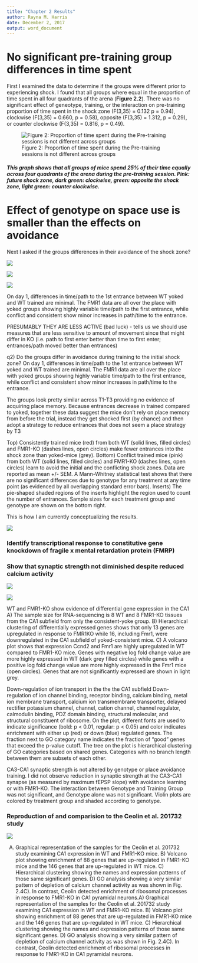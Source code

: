 ```yaml
---
title: "Chapter 2 Results"
author: Rayna M. Harris
date: December 2, 2017
output: word_document
---
```


# No significant pre-training group differences in time spent
First I examined the data to determine if the groups were different prior to experiencing shock. I found that all groups where equal in the proportion of time spent in all four quadrants of the arena (**Figure 2.2**). There was no significant effect of geneotype, training, or the interaction on pre-training proportion of time spent in the shock zone (F(3,35) = 0.132 p = 0.94), clockwise (F(3,35) = 0.660, p = 0.58), opposite (F(3,35) = 1.312, p = 0.29), or counter clockwise (F(3,35) = 0.816, p = 0.49). 

![Figure 2: Proportion of time spent during the Pre-training sessions is not different across groups](../figures/fig1-04.png)



##### This graph shows that all groups of mice spend 25% of their time equally across four quadrants of the arena during the pre-training session. Pink: future shock zone, dark green: clockwise, green: opposite the shock zone, light green: counter clockwise.
 
# Effect of genotype on space use is smaller than the effects on avoidance

Next I asked if the groups differences in their avoidance of the shock zone? 

 
![](../figures/fig1-06.png) 


![](../figures/fig1-08.png)




![](../figures/fig1-02.png)

On day 1, differences in time/path to the 1st entrance between WT yoked and WT trained are minimal. The FMR1 data are all over the place with yoked groups showing highly variable time/path to the first entrance, while conflict and consistent show minor increases in path/time to the entrance. 

PRESUMABLY THEY ARE LESS ACTIVE (bad luck) - tells us we should use measures that are less sensitive to amount of movement since that might differ in KO (i.e. path to first enter better than time to first enter; entrances/path moved better than entrances)

q2) Do the groups differ in avoidance during training to the initial shock zone? On day 1, differences in time/path to the 1st entrance between WT yoked and WT trained are minimal. The FMR1 data are all over the place with yoked groups showing highly variable time/path to the first entrance, while conflict and consistent show minor increases in path/time to the entrance. 

The groups look pretty similar across T1-T3 providing no evidence of acquiring place memory. Because entrances decrease in trained compared to yoked, together these data suggest the mice don’t rely on place memory from before the trial, instead they get shocked first (by chance) and then adopt a strategy to reduce entrances that does not seem a place strategy by T3


Top) Consistently trained mice (red) from both WT (solid lines, filled circles) and FMR1-KO (dashes lines, open circles) make fewer entrances into the shock zone than yoked-mice (grey). Bottom) Conflict trained mice (pink) from both WT (solid lines, filled circles) and FMR1-KO (dashes lines, open circles) learn to avoid the initial and the conflicting shock zones. Data are reported as mean +/- SEM. A Mann-Whitney statistical test shows that there are no significant differences due to genotype for any treatment at any time point (as evidenced by all overlapping standard error bars). Inserts) The pie-shaped shaded regions of the inserts highlight the region used to count the number of entrances. Sample sizes for each treatment group and genotype are shown on the bottom right.



This is how I am currently conceptualizing the results.

![](../figures/fig1-05.png)

### Identify transcriptional response to constitutive gene knockdown of fragile x mental retardation protein (FMRP)

### Show that synaptic strength not diminished despite reduced calcium activity 

![](../figures/fig1-09.png)




![](../figures/fig1-03.png)

WT and FMR1-KO show evidence of differential gene expression in the CA1
A)  The sample size for RNA-sequencing is 8 WT and 8 FMR1-KO tissues from the CA1 subfield from only the consistent-yoke group. B) Hierarchical clustering of differentially expressed genes shows that only 13 genes are upregulated in response to FMR1KO while 16, including Fmr1, were downregulated in the CA1 subfield of yoked-consistent mice. C) A volcano plot shows that expression Ccnd2 and Fmr1 are highly upregulated in WT compared to FMR1-KO mice. Genes with negative log fold change value are more highly expressed in WT (dark grey filled circles) while genes with a positive log fold change value are more highly expressed in the Fmr1 mice (open circles). Genes that are not significantly expressed are shown in light grey.

Down-regulation of ion transport in the the the CA1 subfield 
Down-regulation of ion channel binding, receptor binding, calcium binding, metal ion membrane transport, calcium ion transmembrane transporter, delayed rectifier potassium channel, channel, cation channel, channel regulator, calmodulin binding, PDZ domain binding, structural molecular, and structural constituent of ribosome. On the plot, different fonts are used to indicate significance (bold: p < 0.01, regular: p < 0.05) and color indicates enrichment with either up (red) or down (blue) regulated genes. The fraction next to GO category name indicates the fraction of "good" genes that exceed the p-value cutoff. The tree on the plot is hierarchical clustering of GO categories based on shared genes. Categories with no branch length between them are subsets of each other.



CA3-CA1 synaptic strength is not altered by genotype or place avoidance training.
I did not observe reduction in synaptic strength at the CA3-CA1 synapse (as measured by maximum fEPSP slope) with avoidance learning or with FMR1-KO. The interaction between Genotype and Training Group was not significant, and Genotype alone was not significant. Violin plots are colored by treatment group and shaded according to genotype.  

### Reproduction of and comparision to the Ceolin et al. 201732 study

![](../figures/fig3-01.png)

A) Graphical representation of the samples for the Ceolin et al. 201732 study examining CA1 expression in WT and FMR1-KO mice. B)  Volcano plot showing enrichment of 88 genes that are up-regulated in FMR1-KO mice and the 146 genes that are up-regulated in WT mice. C) Hierarchical clustering showing the names and expression patterns of those same significant genes. D) GO analysis showing a very similar pattern of depletion of calcium channel activity as was shown in Fig. 2.4C). In contrast, Ceolin detected enrichment of ribosomal processes in response to FMR1-KO in CA1 pyramidal neurons.A) Graphical representation of the samples for the Ceolin et al. 201732 study examining CA1 expression in WT and FMR1-KO mice. B)  Volcano plot showing enrichment of 88 genes that are up-regulated in FMR1-KO mice and the 146 genes that are up-regulated in WT mice. C) Hierarchical clustering showing the names and expression patterns of those same significant genes. D) GO analysis showing a very similar pattern of depletion of calcium channel activity as was shown in Fig. 2.4C). In contrast, Ceolin detected enrichment of ribosomal processes in response to FMR1-KO in CA1 pyramidal neurons.





